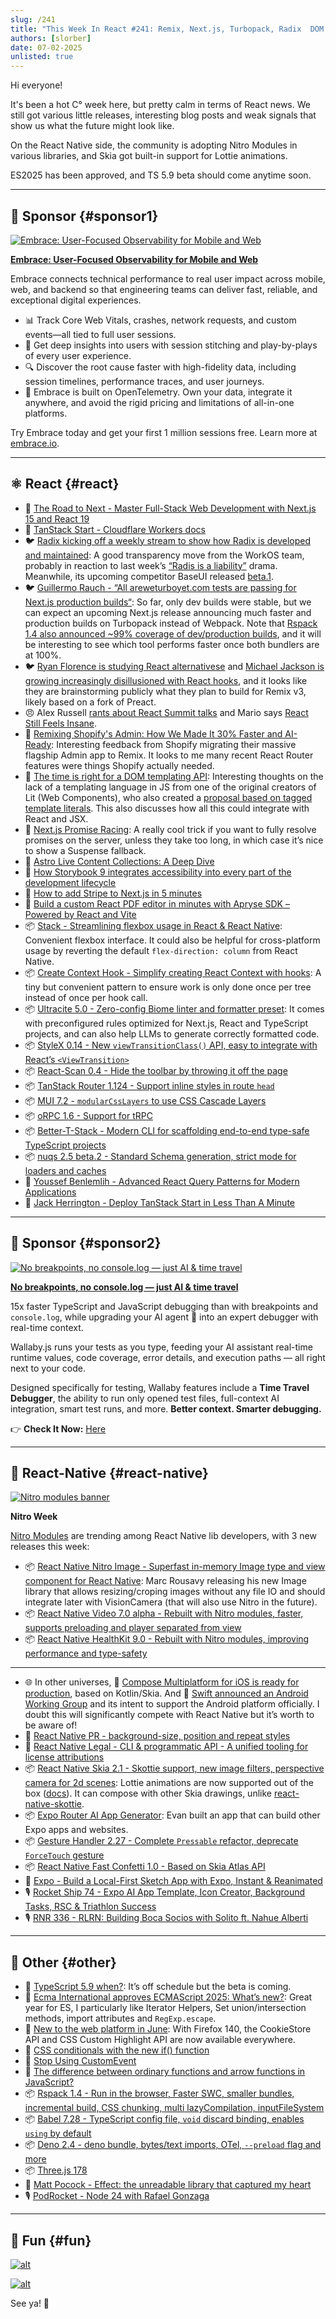 ```yaml
---
slug: /241
title: "This Week In React #241: Remix, Next.js, Turbopack, Radix  DOM templating, Ultracite, Stack, StyleX | Nitro Week, Skia, App Generator, Swift, Kotlin | ES2025, Rspack, Babel, TypeScript, Effect, Deno, Three.js"
authors: [slorber]
date: 07-02-2025
unlisted: true
---
```


Hi everyone!

It's been a hot C° week here, but pretty calm in terms of React news. We still got various little releases, interesting blog posts and weak signals that show us what the future might look like.

On the React Native side, the community is adopting Nitro Modules in various libraries, and Skia got built-in support for Lottie animations.

ES2025 has been approved, and TS 5.9 beta should come anytime soon.

<!-- truncate -->


<Support />

---

## 💸 Sponsor {#sponsor1}

[![Embrace: User-Focused Observability for Mobile and Web](/emails/issues/241/embrace.jpg)](https://embrace.io/?utm_source=newsletter&utm_medium=paid&utm_campaign=twir-7-2-2025)

**[Embrace: User-Focused Observability for Mobile and Web](https://embrace.io/?utm_source=newsletter&utm_medium=paid&utm_campaign=twir-7-2-2025)**

Embrace connects technical performance to real user impact across mobile, web, and backend so that engineering teams can deliver fast, reliable, and exceptional digital experiences.

- 📊 Track Core Web Vitals, crashes, network requests, and custom events—all tied to full user sessions. 
- 👤 Get deep insights into users with session stitching and play-by-plays of every user experience. 
- 🔍 Discover the root cause faster with high-fidelity data, including session timelines, performance traces, and user journeys. 
- 🔭 Embrace is built on OpenTelemetry. Own your data, integrate it anywhere, and avoid the rigid pricing and limitations of all-in-one platforms.

Try Embrace today and get your first 1 million sessions free. Learn more at [embrace.io](https://embrace.io/?utm_source=newsletter&utm_medium=paid&utm_campaign=twir-7-2-2025).

---

## ⚛️ React {#react}

- 💸 [The Road to Next - Master Full-Stack Web Development with Next.js 15 and React 19](https://www.road-to-next.com/?utm_source=newsletter&utm_medium=email&utm_campaign=this_week_in_react_1.1)
- 📖 [TanStack Start \- Cloudflare Workers docs](https://developers.cloudflare.com/workers/framework-guides/web-apps/tanstack/)
- 🐦 [Radix kicking off a weekly stream to show how Radix is developed and maintained](https://x.com/radix_ui/status/1940123605272244674): A good transparency move from the WorkOS team, probably in reaction to last week’s [“Radis is a liability”](https://x.com/ccccjjjjeeee/status/1935163290998722660) drama. Meanwhile, its upcoming competitor BaseUI released [beta.1](https://github.com/mui/base-ui/releases/tag/v1.0.0-beta.1).
- 🐦 [Guillermo Rauch \- “All areweturboyet.com tests are passing for Next.js production builds“](https://x.com/rauchg/status/1938668763525849298): So far, only dev builds were stable, but we can expect an upcoming Next.js release announcing much faster and production builds on Turbopack instead of Webpack. Note that [Rspack 1.4 also announced \~99% coverage of dev/production builds](https://rspack.rs/blog/announcing-1-4#next-rspack), and it will be interesting to see which tool performs faster once both bundlers are at 100%.
- 🐦 [Ryan Florence is studying React alternativese](https://x.com/ryanflorence/status/1938994450035789941) and [Michael Jackson is growing increasingly disillusioned with React hooks](https://x.com/mjackson/status/1937979887815692465), and it looks like they are brainstorming publicly what they plan to build for Remix v3, likely based on a fork of Preact.
- 😠 Alex Russell [rants about React Summit talks](https://infrequently.org/2025/06/conferences-clarity-and-smokescreens/) and Mario says [React Still Feels Insane](https://mbrizic.com/blog/react-is-insane/).
- 📜 [Remixing Shopify's Admin: How We Made It 30% Faster and AI-Ready](https://shopify.engineering/remixing-admin): Interesting feedback from Shopify migrating their massive flagship Admin app to Remix. It looks to me many recent React Router features were things Shopify actually needed.
- 📜 [The time is right for a DOM templating API](https://justinfagnani.com/2025/06/26/the-time-is-right-for-a-dom-templating-api/): Interesting thoughts on the lack of a templating language in JS from one of the original creators of Lit (Web Components), who also created a [proposal based on tagged template literals](https://justinfagnani.com/2025/06/30/what-should-a-dom-templating-api-look-like/). This also discusses how all this could integrate with React and JSX.
- 📜 [Next.js Promise Racing](https://playfulprogramming.com/posts/nextjs-promise-race): A really cool trick if you want to fully resolve promises on the server, unless they take too long, in which case it’s nice to show a Suspense fallback.
- 📜 [Astro Live Content Collections: A Deep Dive](https://astro.build/blog/live-content-collections-deep-dive/)
- 📜 [How Storybook 9 integrates accessibility into every part of the development lifecycle](https://storybook.js.org/blog/the-accessibility-pipeline-for-frontend-teams/)
- 📜 [How to add Stripe to Next.js in 5 minutes](https://tomdekan.com/articles/stripe-with-nextjs)
- 💸 [Build a custom React PDF editor in minutes with Apryse SDK – Powered by React and Vite](https://apryse.com/blog/pdf-editor-using-vite-and-react?utm_source=newsletter&utm_medium=email&utm_campaign=thisweekinreact_2025_07_02&utm_content=email_textlink)
- 📦 [Stack \- Streamlining flexbox usage in React & React Native](https://github.com/nkzw-tech/stack): Convenient flexbox interface. It could also be helpful for cross-platform usage by reverting the default `flex-direction: column` from React Native.
- 📦 [Create Context Hook \- Simplify creating React Context with hooks](https://github.com/nkzw-tech/create-context-hook): A tiny but convenient pattern to ensure work is only done once per tree instead of once per hook call.
- 📦 [Ultracite 5.0 \- Zero-config Biome linter and formatter preset](https://www.ultracite.ai/): It comes with preconfigured rules optimized for Next.js, React and TypeScript projects, and can also help LLMs to generate correctly formatted code.
- 📦 [StyleX 0.14 \- New `viewTransitionClass()` API, easy to integrate with React’s `<ViewTransition>`](https://stylexjs.com/blog/v0.14.0)
- 📦 [React-Scan 0.4 \- Hide the toolbar by throwing it off the page](https://github.com/aidenybai/react-scan/releases/tag/v0.4.0)
- 📦 [TanStack Router 1.124 \- Support inline styles in route `head`](https://github.com/TanStack/router/releases/tag/v1.124.0)
- 📦 [MUI 7.2 \- `modularCssLayers` to use CSS Cascade Layers](https://github.com/mui/material-ui/releases/tag/v7.2.0)
- 📦 [oRPC 1.6 \- Support for tRPC](https://github.com/unnoq/orpc/releases/tag/v1.6.0)
- 📦 [Better-T-Stack \- Modern CLI for scaffolding end-to-end type-safe TypeScript projects](https://github.com/AmanVarshney01/create-better-t-stack)
- 📦 [nuqs 2.5 beta.2 \- Standard Schema generation, strict mode for loaders and caches](https://github.com/47ng/nuqs/releases/tag/v2.5.0-beta.2)
- 🎥 [Youssef Benlemlih \- Advanced React Query Patterns for Modern Applications](https://www.youtube.com/watch?v=9Vuz4BbPkXc)
- 🎥 [Jack Herrington \- Deploy TanStack Start in Less Than A Minute](https://www.youtube.com/watch?v=gBEZ9SYfFDU)

<SubscribeFormEmbed placement="middle" />

---

## 💸 Sponsor {#sponsor2}

[![No breakpoints, no console.log — just AI & time travel](/emails/issues/241/wallaby.jpg)](https://wallabyjs.com/?referrer=ThisWeekInReactJul25)

**[No breakpoints, no console.log — just AI & time travel](https://wallabyjs.com/?referrer=ThisWeekInReactJul25)**

15x faster TypeScript and JavaScript debugging than with breakpoints and `console.log`, while upgrading your AI agent 🤖 into an expert debugger with real-time context.

Wallaby.js runs your tests as you type, feeding your AI assistant real-time runtime values, code coverage, error details, and execution paths — all right next to your code.

Designed specifically for testing, Wallaby features include a **Time Travel Debugger**, the ability to run only opened test files, full-context AI integration, smart test runs, and more. **Better context. Smarter debugging.**

👉 **Check It Now:** [Here](https://wallabyjs.com/?referrer=ThisWeekInReactJul25)

---

## 📱 React-Native {#react-native}

[![Nitro modules banner](/emails/issues/241/nitro.jpg)](https://nitro.margelo.com/)

**Nitro Week**

[Nitro Modules](https://nitro.margelo.com/) are trending among React Native lib developers, with 3 new releases this week:

- 📦 [React Native Nitro Image \- Superfast in-memory Image type and view component for React Native](https://github.com/mrousavy/react-native-nitro-image): Marc Rousavy releasing his new Image library that allows resizing/croping images without any file IO and should integrate later with VisionCamera (that will also use Nitro in the future).
- 📦 [React Native Video 7.0 alpha \- Rebuilt with Nitro modules, faster, supports preloading and player separated from view](https://github.com/TheWidlarzGroup/react-native-video/releases/tag/v7.0.0-alpha.0)
- 📦 [React Native HealthKit 9.0 \- Rebuilt with Nitro modules, improving performance and type-safety](https://github.com/kingstinct/react-native-healthkit/releases/tag/%40kingstinct%2Freact-native-healthkit%409.0.0)

---

- 🌐 In other universes, 🎥 [Compose Multiplatform for iOS is ready for production](https://www.youtube.com/watch?v=YKTlW8Qkj0w), based on Kotlin/Skia. And 📣 [Swift announced an Android Working Group](https://forums.swift.org/t/announcing-the-android-workgroup/80666) and its intent to support the Android platform officially. I doubt this will significantly compete with React Native but it’s worth to be aware of\!
- 👀 [React Native PR \- background-size, position and repeat styles](https://github.com/facebook/react-native/pull/52284)
- 📜 [React Native Legal \- CLI & programmatic API \- A unified tooling for license attributions](https://www.callstack.com/blog/react-native-legal-cli-programmatic-api---unified-tooling-for-license-attributions)
- 📦 [React Native Skia 2.1 \- Skottie support, new image filters, perspective camera for 2d scenes](https://github.com/Shopify/react-native-skia/releases/tag/v2.1.0): Lottie animations are now supported out of the box ([docs](https://shopify.github.io/react-native-skia/docs/skottie/)). It can compose with other Skia drawings, unlike [react-native-skottie](https://github.com/margelo/react-native-skottie).
- 📦 [Expo Router AI App Generator](https://github.com/EvanBacon/app-that-builds-apps): Evan built an app that can build other Expo apps and websites.
- 📦 [Gesture Handler 2.27 \- Complete `Pressable` refactor, deprecate `ForceTouch` gesture](https://github.com/software-mansion/react-native-gesture-handler/releases/tag/2.27.0)
- 📦 [React Native Fast Confetti 1.0 \- Based on Skia Atlas API](https://github.com/AlirezaHadjar/react-native-fast-confetti/releases/tag/v1.0.0)
- 🎥 [Expo \- Build a Local-First Sketch App with Expo, Instant & Reanimated](https://www.youtube.com/watch?v=DEJIcaGN3vY)
- 🎙️ [Rocket Ship 74 \- Expo AI App Template, Icon Creator, Background Tasks, RSC & Triathlon Success](https://share.transistor.fm/s/512935c9)
- 🎙️ [RNR 336 \- RLRN: Building Boca Socios with Solito ft. Nahue Alberti](https://infinite.red/react-native-radio/rnr-336-rlrn-building-boca-socios-with-solito-ft-nahue-alberti)

---

## 🔀 Other {#other}

- 👀 [TypeScript 5.9 when?](https://github.com/microsoft/TypeScript/issues/61648#issuecomment-3025890436): It’s off schedule but the beta is coming.
- 📜 [Ecma International approves ECMAScript 2025: What’s new?](https://2ality.com/2025/06/ecmascript-2025.html): Great year for ES, I particularly like Iterator Helpers, Set union/intersection methods, import attributes and `RegExp.escape`.
- 📜 [New to the web platform in June](https://web.dev/blog/web-platform-06-2025?hl=en): With Firefox 140, the CookieStore API and CSS Custom Highlight API are now available everywhere.
- 📜 [CSS conditionals with the new if() function](https://developer.chrome.com/blog/if-article)
- 📜 [Stop Using CustomEvent](https://justinfagnani.com/2025/06/25/stop-using-custom-event/)
- 📜 [The difference between ordinary functions and arrow functions in JavaScript?](https://jrsinclair.com/articles/2025/whats-the-difference-between-named-functions-and-arrow-functions/)
- 📦 [Rspack 1.4 \- Run in the browser, Faster SWC, smaller bundles, incremental build, CSS chunking, multi lazyCompilation, inputFileSystem](https://rspack.dev/blog/announcing-1-4)
- 📦 [Babel 7.28 \- TypeScript config file, `void` discard binding, enables `using` by default](https://babeljs.io/blog/2025/06/30/7.28.0)
- 📦 [Deno 2.4 - deno bundle, bytes/text imports, OTel, `--preload` flag and more](https://deno.com/blog/v2.4)
- 📦 [Three.js 178](https://github.com/mrdoob/three.js/releases/tag/r178)
- 🎥 [Matt Pocock \- Effect: the unreadable library that captured my heart](https://www.youtube.com/watch?v=S2GChOwivwQ)
- 🎙️ [PodRocket \- Node 24 with Rafael Gonzaga](https://podrocket.logrocket.com/node-24-rafael-gonzaga)

---

## 🤭 Fun {#fun}

[![alt](/emails/issues/241/meme.jpg)](https://x.com/andrii_sherman/status/1939670935885259222)

[![alt](/emails/issues/241/meme2.jpg)](https://x.com/birch_js/status/1939540713760563635)

See ya! 👋
